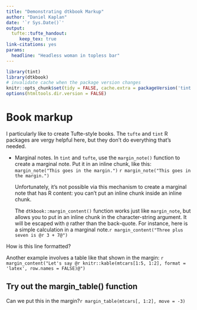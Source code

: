 ```yaml
---
title: "Demonstrating dtkbook Markup"
author: "Daniel Kaplan"
date: '`r Sys.Date()`'
output:
  tufte::tufte_handout:
     keep_tex: true
link-citations: yes
params:
  headline: "Headless woman in topless bar"
---
```


```r
library(tint)
library(dtkbook)
# invalidate cache when the package version changes
knitr::opts_chunk$set(tidy = FALSE, cache.extra = packageVersion('tint'))
options(htmltools.dir.version = FALSE)
```

# Book markup

I particularly like to create Tufte-style books. The `tufte` and `tint` R packages are vergy helpful here, but they don't do everything that's needed.

* Marginal notes. In `tint` and `tufte`, use the `margin_note()` function to create a marginal note. Put it in an inline chunk, like this: `margin_note("This goes in the margin.")` `r margin_note("This goes in the margin.")`
    
    Unfortunately, it's not possible via this mechanism to create a marginal note that has R content: you can't put an inline chunk inside an inline chunk.
    
    The `dtkbook::margin_content()` function works just like `margin_note`, but allows you to put in an inline chunk in the character-string argument. It will be escaped with `@` rather than the back-quote. For instance, here is a simple calculation in a marginal note.`r margin_content("Three plus seven is @r 3 + 7@")`
    
How is this line formatted?


Another example involves a table like that shown in the margin:  `r margin_content("Let's say @r knitr::kable(mtcars[1:5, 1:2], format = 'latex', row.names = FALSE)@")`

## Try out the margin_table() function

Can we put this in the margin?`r margin_table(mtcars[, 1:2], move = -3)`
